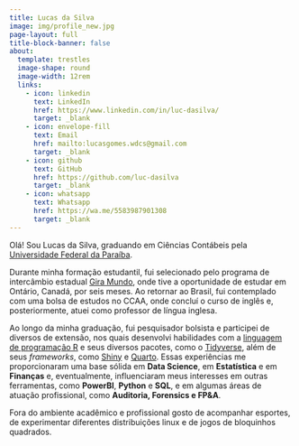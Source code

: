 ```yaml
---
title: Lucas da Silva
image: img/profile_new.jpg
page-layout: full
title-block-banner: false
about:
  template: trestles
  image-shape: round
  image-width: 12rem
  links: 
    - icon: linkedin
      text: LinkedIn
      href: https://www.linkedin.com/in/luc-dasilva/
      target: _blank
    - icon: envelope-fill
      text: Email
      href: mailto:lucasgomes.wdcs@gmail.com
      target: _blank
    - icon: github
      text: GitHub
      href: https://github.com/luc-dasilva
      target: _blank
    - icon: whatsapp
      text: Whatsapp
      href: https://wa.me/5583987901308
      target: _blank
---
```


Olá! Sou Lucas da Silva, graduando em Ciências Contábeis pela [Universidade Federal da Paraíba](https://www.ufpb.br/){.external target="_blank"}.

Durante minha formação estudantil, fui selecionado pelo programa de intercâmbio estadual [Gira Mundo](https://paraiba.pb.gov.br/diretas/secretaria-da-educacao/programas/programa-gira-mundo){.external target="_blank"}, onde tive a oportunidade de estudar em Ontário, Canadá, por seis meses. Ao retornar ao Brasil, fui contemplado com uma bolsa de estudos no CCAA, onde concluí o curso de inglês e, posteriormente, atuei como professor de língua inglesa.

Ao longo da minha graduação, fui pesquisador bolsista e participei de diversos de extensão, nos quais desenvolvi habilidades com a [linguagem de programação R](https://cran.r-project.org/){.external target="_blank"} e seus diversos pacotes, como o [Tidyverse](https://www.tidyverse.org/){.external target="_blank"}, além de seus *frameworks*, como [Shiny](https://shiny.posit.co/){.external target="_blank"} e [Quarto](https://quarto.org/){.external target="_blank"}. Essas experiências me proporcionaram uma base sólida em **Data Science**, em **Estatística** e em **Finanças**  e, eventualmente, influenciaram meus interesses em outras ferramentas, como **PowerBI**, **Python** e **SQL**, e em algumas áreas de atuação profissional, como **Auditoria, Forensics e FP&A**.

Fora do ambiente acadêmico e profissional gosto de acompanhar esportes, de experimentar diferentes distribuições linux e de jogos de bloquinhos quadrados.